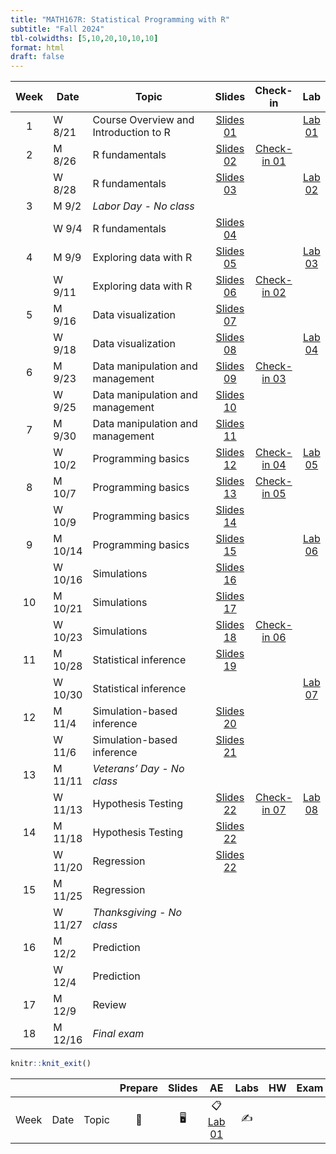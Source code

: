 ```yaml
---
title: "MATH167R: Statistical Programming with R"
subtitle: "Fall 2024"
tbl-colwidths: [5,10,20,10,10,10]
format: html
draft: false
---
```


::: column-screen-inset-right
| Week | Date   | Topic                                 | Slides | Check-in | Lab |
|:----:|--------|---------------------------------------|:------:|:--------:|:---:|
|  1   | W 8/21 | Course Overview and Introduction to R |    [Slides 01](slides/01_overview.html){.label .label-green}          |                                                               | [Lab 01](labs/01_lab.html){.label .label-red} |
|  2   | M 8/26 | R fundamentals                        | [Slides 02](slides/02_objects-classes.html){.label .label-green}        |  [Check-in 01](checkins/01_checkin.html){.label .label-purple}        |     |
|      | W 8/28 | R fundamentals                        | [Slides 03](slides/03_functions-vectors-matrices.html){.label .label-green}       |          |   [Lab 02](labs/02_lab.html){.label .label-red}   |
|  3   | M 9/2  | *Labor Day - No class*                       |        |          |     |
|      | W 9/4 | R fundamentals               |  [Slides 04](slides/04_lists-data-frames.html){.label .label-green}      |          |     |
|  4   | M 9/9 | Exploring data with R                 |   [Slides 05](slides/05_exploring-data.html){.label .label-green}        |        |   [Lab 03](labs/03_lab.html){.label .label-red}    |
|      | W 9/11 | Exploring data with R                    |   [Slides 06](slides/06_factors-groups.html){.label .label-green}      |  [Check-in 02](checkins/02_checkin.html){.label .label-purple} |                  |     |
|  5   | M 9/16 | Data visualization                    | [Slides 07](slides/07_visualizing-data.html){.label .label-green}        |          |     |
|      | W 9/18 | Data visualization                    |   [Slides 08](slides/08_advanced-visualization.html){.label .label-green}      |          |  [Lab 04](labs/04_lab.html){.label .label-red}   |
|  6   | M 9/23 | Data manipulation and management      | [Slides 09](slides/09_merging-data.html){.label .label-green}        | [Check-in 03](checkins/03_checkin.html){.label .label-purple}       |     |
|      | W 9/25 | Data manipulation and management      |  [Slides 10](slides/10_data-management.html){.label .label-green}       |          |     |
|  7   | M 9/30  | Data manipulation and management                      | [Slides 11](slides/11_spatial-data.html){.label .label-green}         |          |     |
|      | W 10/2  | Programming basics                    |  [Slides 12](slides/12_programming-basics.html){.label .label-green}        | [Check-in 04](checkins/04_checkin.html){.label .label-purple}         |   [Lab 05](labs/05_lab.html){.label .label-red}      |
|  8   | M 10/7 | Programming basics                    |  [Slides 13](slides/13_functions-loops.html){.label .label-green}       |   [Check-in 05](checkins/05_checkin.html){.label .label-purple}          |     |
|      | W 10/9 | Programming basics                    |   [Slides 14](slides/14_environment-scope.html){.label .label-green}       |          |     |
|  9   | M 10/14 | Programming basics                    |  [Slides 15](slides/15_data-analysis-functions.html){.label .label-green}                                                                           |                                                               |  [Lab 06](labs/06_lab.html){.label .label-red}
|      | W 10/16 | Simulations                           |  [Slides 16](slides/16_debugging.html){.label .label-green}          |  |          |     |
|  10  | M 10/21 | Simulations                           |  [Slides 17](slides/17_simulations.html){.label .label-green}          |          |     |
|      | W 10/23 | Simulations                           |   [Slides 18](slides/18_more-simulations.html){.label .label-green}          |   [Check-in 06](checkins/06_checkin.html){.label .label-purple}         |     |
|  11  | M 10/28  | Statistical inference                 |  [Slides 19](slides/20_confidence-intervals.html){.label .label-green}     |          |     |
|      | W 10/30 | Statistical inference                 |       |       | [Lab 07](labs/07_lab.html){.label .label-red}       |
|  12  | M 11/4 | Simulation-based inference                  |[Slides 20](slides/19_simulation-based-inference.html){.label .label-green}         |          |     |
|      | W 11/6 | Simulation-based inference            |   [Slides 21](slides/21_hypothesis-testing.html){.label .label-green}      |           |     |
|  13  | M 11/11 | *Veterans' Day - No class*                           |        |          |     |
|      | W 11/13 | Hypothesis Testing                          |    [Slides 22](slides/22_hypothesis-testing-II.html){.label .label-green}    |   [Check-in 07](checkins/07_checkin.html){.label .label-purple}       | [Lab 08](labs/08_lab.html){.label .label-red}     |
|  14  | M 11/18 | Hypothesis Testing                         |  [Slides 22](slides/23_hypothesis-testing-III.html){.label .label-green}      |          |     |
|      | W 11/20  | Regression                         |  [Slides 22](slides/24_linear-reression.html){.label .label-green}        |          |     |
|  15  | M 11/25  | Regression      |        |          |     |
|      | W 11/27  | *Thanksgiving - No class*     |        |          |     |
|  16  | M 12/2  | Prediction                |        |          |     |
|      | W 12/4 | Prediction                  |        |          |     |
|  17  | M 12/9  | Review                   |        |          |     |
|   18   | M 12/16 | *Final exam*                   |        |          |     |
:::

```r
knitr::knit_exit()
```

|      |      |       | Prepare | Slides |                    AE                    | Labs | HW  | Exam | Project |
|--------|--------|--------|:------:|:------:|:------:|:------:|:------:|:------:|:------:|
| Week | Date | Topic |   📖    |   🖥️   | 📋 [Lab 01](hello){.label .label-purple} |  ✍️  |     |      |         |
